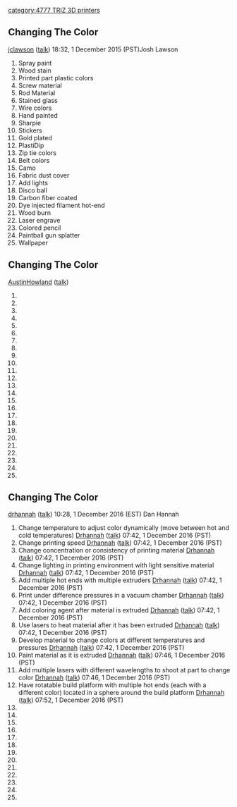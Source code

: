 {{777}}{{TRIZ-3D}}[[category:4777 TRIZ 3D printers]]
== Changing The Color ==
[[User:jclawson|jclawson]] ([[User talk:jclawson|talk]]) 18:32, 1 December 2015 (PST)Josh Lawson

# Spray paint
# Wood stain
# Printed part plastic colors
# Screw material
# Rod Material
# Stained glass
# Wire colors
# Hand painted
# Sharpie
# Stickers
# Gold plated
# PlastiDip
# Zip tie colors
# Belt colors
# Camo
# Fabric dust cover
# Add lights
# Disco ball
# Carbon fiber coated
# Dye injected filament hot-end
# Wood burn
# Laser engrave
# Colored pencil
# Paintball gun splatter
# Wallpaper

== Changing The Color ==
[[User:AustinHowland|AustinHowland]] ([[User talk:AustinHowland|talk]]) 

# 
# 
# 
# 
# 
# 
# 
# 
# 
# 
# 
# 
# 
# 
# 
# 
# 
# 
# 
# 
# 
# 
# 
# 
#

== Changing The Color ==
[[User:drhannah|drhannah]] ([[User talk:drhannah|talk]]) 10:28, 1 December 2016 (EST) Dan Hannah
# Change temperature to adjust color dynamically (move between hot and cold temperatures) [[User:Drhannah|Drhannah]] ([[User talk:Drhannah|talk]]) 07:42, 1 December 2016 (PST)
# Change printing speed [[User:Drhannah|Drhannah]] ([[User talk:Drhannah|talk]]) 07:42, 1 December 2016 (PST)
# Change concentration or consistency of printing material [[User:Drhannah|Drhannah]] ([[User talk:Drhannah|talk]]) 07:42, 1 December 2016 (PST)
# Change lighting in printing environment with light sensitive material [[User:Drhannah|Drhannah]] ([[User talk:Drhannah|talk]]) 07:42, 1 December 2016 (PST)
# Add multiple hot ends with multiple extruders [[User:Drhannah|Drhannah]] ([[User talk:Drhannah|talk]]) 07:42, 1 December 2016 (PST)
# Print under difference pressures in a vacuum chamber [[User:Drhannah|Drhannah]] ([[User talk:Drhannah|talk]]) 07:42, 1 December 2016 (PST)
# Add coloring agent after material is extruded [[User:Drhannah|Drhannah]] ([[User talk:Drhannah|talk]]) 07:42, 1 December 2016 (PST)
# Use lasers to heat material after it has been extruded [[User:Drhannah|Drhannah]] ([[User talk:Drhannah|talk]]) 07:42, 1 December 2016 (PST)
# Develop material to change colors at different temperatures and pressures [[User:Drhannah|Drhannah]] ([[User talk:Drhannah|talk]]) 07:42, 1 December 2016 (PST)
# Paint material as it is extruded [[User:Drhannah|Drhannah]] ([[User talk:Drhannah|talk]]) 07:46, 1 December 2016 (PST)
# Add multiple lasers with different wavelengths to shoot at part to change color [[User:Drhannah|Drhannah]] ([[User talk:Drhannah|talk]]) 07:46, 1 December 2016 (PST)
# Have rotatable build platform with multiple hot ends (each with a different color) located in a sphere around the build platform [[User:Drhannah|Drhannah]] ([[User talk:Drhannah|talk]]) 07:52, 1 December 2016 (PST)
# 
# 
# 
# 
# 
# 
# 
# 
# 
# 
# 
# 
#